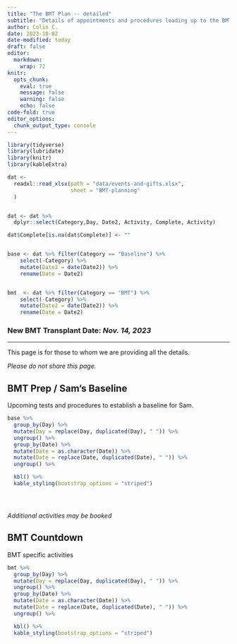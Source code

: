 ```yaml
---
title: "The BMT Plan -- detailed"
subtitle: "Details of appointments and procedures leading up to the BMT"
author: Colin C.
date: 2023-10-02
date-modified: today
draft: false
editor: 
  markdown: 
    wrap: 72
knitr: 
  opts_chunk: 
    eval: true
    message: false
    warning: false
    echo: false
code-fold: true
editor_options: 
  chunk_output_type: console
---
```


```r
library(tidyverse)
library(lubridate)
library(knitr)
library(kableExtra)

dat <- 
  readxl::read_xlsx(path = "data/events-and-gifts.xlsx",
                    sheet = "BMT-planning"
  )


dat <- dat %>% 
  dplyr::select(Category,Day, Date2, Activity, Complete, Activity)

dat$Complete[is.na(dat$Complete)] <- ""


base <- dat %>% filter(Category == "Baseline") %>% 
    select(-Category) %>% 
    mutate(Date2 = date(Date2)) %>% 
    rename(Date = Date2)


bmt  <- dat %>% filter(Category == "BMT") %>% 
    select(-Category) %>% 
    mutate(Date2 = date(Date2)) %>% 
    rename(Date = Date2)

```




::: callout-important



::: center

### **New BMT Transplant Date: _Nov. 14, 2023_**  

-----

This page is for those to whom we are providing all the details.

*Please do not share this page.*
:::
:::



## BMT Prep / Sam's Baseline

Upcoming tests and procedures to establish a baseline for Sam.

```r

base %>%
  group_by(Day) %>% 
  mutate(Day = replace(Day, duplicated(Day), " ")) %>% 
  ungroup() %>% 
  group_by(Date) %>% 
  mutate(Date = as.character(Date)) %>% 
  mutate(Date = replace(Date, duplicated(Date), " ")) %>% 
  ungroup() %>% 

  kbl() %>% 
  kable_styling(bootstrap_options = "striped")





```



<!----
| Day | Date     | Planned Activity                          | Complete |
|:---:|:---------|:------------------------------------------|:----:|
| -44 | Sept. 26 | Eye Exam                                  | &check;   |
| -44 | Sept. 29 | Infectious disease history                | &check;   |
| -34 | Oct. 5   | Renal GFR                                 | &check;    |
| -30 | Oct. 10  | Bone Marrow Biopsy                        | &check;    |
| -29 | Oct. 11  | Radiation Consult<br>Hearing   | &check;<br>&check;    |

| -27 | Oct. 13  | **PET Scan**<br>state of the cancer       | -    |
| -27 | Oct. 13  | Ultrasound of neck (state of blood-clots) | -    |
----> 

*Additional activities may be booked*

## BMT Countdown

BMT specific activities

```r

bmt %>%   
  group_by(Day) %>% 
  mutate(Day = replace(Day, duplicated(Day), " ")) %>% 
  ungroup() %>% 
  group_by(Date) %>% 
  mutate(Date = as.character(Date)) %>% 
  mutate(Date = replace(Date, duplicated(Date), " ")) %>% 
  ungroup() %>% 

  kbl() %>% 
  kable_styling(bootstrap_options = "striped")

```


<!----
| Day | Date    | Planned Activity                             |
|:---:|:--------|:---------------------------------------------|
| -24 | Oct. 16 | Targeted radiation                           |
| -23 | Oct. 17 | Targeted radiation                           |
| -22 | Oct. 18 | Targeted radiation                           |
| -21 | Oct. 19 | Targeted radiation                           |
| -20 | Oct. 20 | Targeted radiation                           |
| -19 | Oct. 21 | weekend                                      |
| -18 | Oct. 22 | weekend                                      |
| -17 | Oct. 23 | Targeted radiation                           |
| -16 | Oct. 24 | Targeted radiation                           |
| -15 | Oct. 25 | Targeted radiation                           |
| -14 | Oct. 26 | Targeted radiation                           |
| -13 | Oct. 27 | Targeted radiation                           |
| -12 | Oct. 28 | weekend                                      |
| -11 | Oct. 29 | weekend                                      |
| -10 | Oct. 30 | _unspecified flex-day_                       |
| -9  | Oct. 31 | **Admit to ward**<br>Rabbit ATG              |
| -8  | Nov. 1  | Rabbit ATG                                   |
| -7  | Nov. 2  | Rabbit ATG                                   |
| -6  | Nov. 3  | Rabbit ATG                                   |
| -5  | Nov. 4  | Cyclophosphomide                             |
| -4  | Nov. 5  | Cyclophosphomide                             |
| -3  | Nov. 6  | Total body radiation                         |
| -2  | Nov. 7  | Total body radiation                         |
| -1  | Nov. 8  | Total body radiation<br>**Move to BMT room**<br>(_isolation protocol begins_)|
|  0  | Nov. 9  | ***Transplant day***                         |
---->
